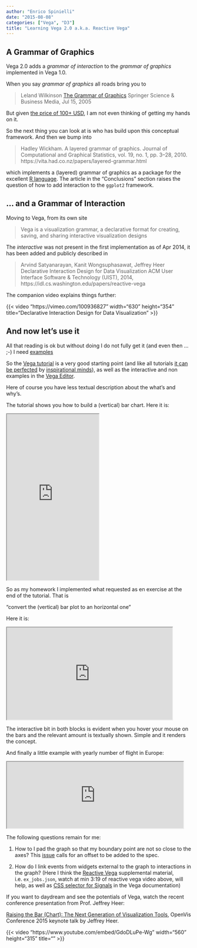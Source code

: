 ```yaml
---
author: "Enrico Spinielli"
date: "2015-08-08"
categories: ["Vega", "D3"]
title: "Learning Vega 2.0 a.k.a. Reactive Vega"
---
```


<style>
h1 ~ aside {
  font-size: small;
  right: 0;
  position: absolute;
  width: 180px;
}
</style>


## A Grammar of Graphics

Vega 2.0 adds a _grammar of interaction_ to the _grammar of graphics_ implemented in Vega 1.0.

When you say _grammar of graphics_ all roads bring you to

> Leland Wilkinson
> [The Grammar of Graphics](https://books.google.com/books/about/The_Grammar_of_Graphics.html?id=_kRX4LoFfGQC)
> Springer Science & Business Media, Jul 15, 2005

But given [the price of 100+ USD](https://www.amazon.com/Grammar-Graphics-Statistics-Computing/dp/0387245448/),
I am not even thinking of getting my hands on it.

So the next thing you can look at is who has build upon this conceptual framework.
And then we bump into

> Hadley Wickham.
> A layered grammar of graphics.
> Journal of Computational and Graphical Statistics, vol. 19, no. 1, pp. 3–28, 2010.
> https://vita.had.co.nz/papers/layered-grammar.html

which implements a (layered) grammar of graphics as a package for the excellent
[R language](https://www.r-project.org/).
The article in the "Conclusions" section raises the question of how to add interaction to the `ggplot2` framework.

## ... and a Grammar of Interaction ##
Moving to Vega, from its own site

> Vega is a visualization grammar, a declarative format for creating, saving, and sharing interactive visualization designs


The _interactive_ was not present in the first implementation as of Apr 2014, it has been added and publicly described in

> Arvind Satyanarayan, Kanit Wongsuphasawat, Jeffrey Heer
> Declarative Interaction Design for Data Visualization
> ACM User Interface Software & Technology (UIST), 2014,
https://idl.cs.washington.edu/papers/reactive-vega

The companion video explains things further:



{{< video "https://vimeo.com/100936827" width="630" height="354" title="Declarative Interaction Design for Data Visualization" >}}


## And now let's use it ##
All that reading is ok but without doing I do not fully get it (and even then ... ;-)
I need [examples](https://bost.ocks.org/mike/example/)

So the [Vega tutorial](https://github.com/vega/vega/wiki/Tutorial) is a very good starting point
(and like all tutorials [it can be perfected](https://github.com/vega/vega/issues/308) by
[inspirational minds](https://github.com/vega/vega/issues/308#issuecomment-125266356)),
as well as the interactive and non examples in the [Vega Editor](https://vega.github.io/vega-editor/?spec=bar).

Here of course you have less textual description about the what's and why's.

The tutorial shows you how to build a (vertical) bar chart. Here it is:

<iframe src="https://cdn.rawgit.com/espinielli/358d490182efc1beace5/raw/87428be8d9493ae67c1909162a4a5bf2fd05d063/index.html"
	width="250px" height="450px" marginwidth="0px" marginheight="0px" scrolling="no"></iframe>

So as my homework I implemented what requested as en exercise at the end of the tutorial.
That is

"convert the (vertical) bar plot
to an horizontal one"

Here it is:

<iframe src="https://cdn.rawgit.com/espinielli/64b0be9bc33d1405bc92/raw/ab9d7be1b4fa9ab72d40555803579896bf7815fc/index.html"
	width="450px" height="250px" border="1px solid #DEDEDE" marginwidth="0px" marginheight="0px" scrolling="no"></iframe>

The interactive bit in both blocks is evident when you hover your mouse on the bars and the relevant amount is textually shown.
Simple and it renders the concept.

And finally a little example with yearly number of flight in Europe:

<iframe src="https://cdn.rawgit.com/espinielli/87047968c67c02dbcb8d/raw/a570dc7500c87f3fc6cba48a62d12725bfc2e4c5/index.html"
	width="480px" height="180px" border="1px solid #DEDEDE" marginwidth="0" marginheight="0" scrolling="no"></iframe>

The following questions remain for me:

1. How to I pad the graph so that my boundary point are not so close to the axes?
   This [issue](https://github.com/vega/vega/issues/104) calls for an offset to be added to the spec.

2. How do I link events from widgets external to the graph to interactions in the graph?
   (Here I think the [Reactive Vega](https://idl.cs.washington.edu/papers/reactive-vega)
   supplemental material, i.e. `ex_jobs.json`, watch at min 3:19 of reactive vega video above, will help,
   as well as [CSS selector for Signals](https://github.com/vega/vega/wiki/Signals#user-content-event-stream-selectors)
   in the Vega documentation)

If you want to daydream and see the potentials of Vega, watch the recent conference presentation from Prof. Jeffrey Heer:

[Raising the Bar (Chart): The Next Generation of Visualization Tools](https://homes.cs.washington.edu/~jheer/talks/RaisingTheBar-OpenVisConf.pdf),
OpenVis Conference 2015 keynote talk by Jeffrey Heer.

{{< video "https://www.youtube.com/embed/GdoDLuPe-Wg" width="560" height="315" title="" >}}

